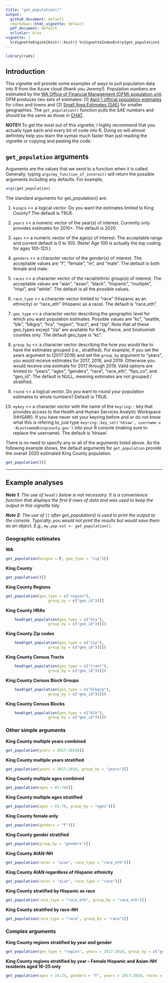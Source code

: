 ```yaml
---
title: "get_population()"
output:
  github_document: default
  rmarkdown::html_vignette: default
  pdf_document: default
  urlcolor: blue
vignette: |
  %\VignetteEngine{knitr::knitr} %\VignetteIndexEntry{get_population}
---
```

```r
library(rads)
```
## Introduction

This vignette will provide some examples of ways to pull population data into R from the Azure cloud (thank you Jeremy!). Population numbers are estimated by the [WA Office of Financial Management (OFM) population unit](https://ofm.wa.gov/washington-data-research/population-demographics). OFM produces two sets of estimates: (1) [April 1 official population estimates](https://ofm.wa.gov/washington-data-research/population-demographics/population-estimates/april-1-official-population-estimates) for cities and towns and (2) [Small Area Estimates (SAE)](https://ofm.wa.gov/washington-data-research/population-demographics/population-estimates/small-area-estimates-program) for smaller geographies. The `get_population()` function pulls the SAE numbers and should be the same as those in [CHAT](https://secureaccess.wa.gov/doh/chat/Entry.mvc). 

**NOTE!!** To get the most out of this vignette, I highly recommend that you actually type each and every bit of code into R. Doing so will almost definitely help you learn the syntax much faster than just reading the vignette or copying and pasting the code.

## `get_population` arguments
Arguments are the values that we send to a function when it is called. Generally, typing `args(my_function_of_interest)` will return the possible arguments including any defaults. For example, 
```r
args(get_population)
```
The standard arguments for get_population() are:
 
1) `kingco` << a logical vector. Do you want the estimates limited to King County? The default is TRUE.

2) `years` << a numeric vector of the year(s) of interest. Currently only provides estimates for 2010+. The default is 2020.

3) `ages` << a numeric vector of the age(s) of interest. The acceptable range and current default is 0 to 100. (Note! Age 100 is actually the top coding for ages 100-120.)

4) `genders` << a character vector of the gender(s) of interest. The acceptable values are “f”, “female”, “m”, and “male”. The default is both female and male. 

5) `races` << a character vector of the racial/ethnic group(s) of interest. The acceptable values are "aian", "asian", "black", "hispanic", "multiple", "nhpi", and "white". The default is all the possible values. 

6) `race_type` << a character vector limited to “race” (Hispanic as an ethnicity) or “race_eth” (Hispanic as a race). The default is “race_eth”.

7) `geo_type` << a character vector describing the geographic level for which you want population estimates. Possible values are “kc”, "seattle, “blk”, “blkgrp”, “hra”, “region”, “tract”, and “zip”. Note that all these geo_types except "zip" are available for King, Pierce, and Snohomish counties only. The default geo_type is “kc”.

8) `group_by` << a character vector describing the how you would like to have the estimates grouped (i.e., stratified). For example, if you set the years argument to (2017:2019) and set the `group_by` argument to “years”, you would receive estimates for 2017, 2018, and 2019. Otherwise you would receive one estimate for 2017 through 2019. Valid options are limited to: "years", "ages", "genders", "race", "race_eth", "fips_co", and "geo_id". The default is NULL, meaning estimates are not grouped / stratified.

9) `round` << a logical vector. Do you want to round your population estimates to whole numbers? Default is TRUE. 

10) `mykey` << a character vector with the name of the `keyring::` key that provides access to the Health and Human Services Analytic Workspace (HHSAW). If you have never set your keyring before and or do not know what this is refering to, just type `keyring::key_set('hhsaw', username = 'ALastname@kingcounty.gov')` into your R console (making sure to replace the username). The default is 'hhsaw'. 

There is no need to specify any or all of the arguments listed above. As the following example shows, the default arguments for `get_population` provide the overall 2020 estimated King County population.
```r
get_population()[]
```

***

## Example analyses
***Note 1**: The use of `head()` below is not necessary. It is a convenience function that displays the first 6 rows of data and was used to keep the output in this vignette tidy.*

***Note 2**: The use of `[]` after get_population() is used to print the output to the console. Typically, you would not print the results but would save them as an object. E.g., `my.pop.est <- get_population()`.*

### Geographic estimates
**WA**
```r
get_population(kingco = F, geo_type = "zip")[]
```

**King County**
```r
get_population()[]
```

**King County Regions**
```r
get_population(geo_type = c("region"),
                   group_by = c("geo_id"))[]
```

**King County HRAs**
```r
    head(get_population(geo_type = c("hra"),
                   group_by = c("geo_id"))[])  
```

**King County Zip codes**
```r
    head(get_population(geo_type = c("zip"),
                   group_by = c("geo_id"))[])  
```

**King County Census Tracts**
```r
    head(get_population(geo_type = c("tract"),
                   group_by = c("geo_id"))[])  
```

**King County Census Block Groups**
```r
    head(get_population(geo_type = c("blkgrp"),
                   group_by = c("geo_id"))[])  
```

**King County Census Blocks**
```r
    head(get_population(geo_type = c("blk"),
                   group_by = c("geo_id"))[])  
```

### Other simple arguments
**King County multiple years combined**
```r
get_population(years = 2017:2019)[]
```

**King County multiple years stratified**
```r
get_population(years = 2017:2019, group_by = "years")[]
```

**King County multiple ages combined**
```r
get_population(ages = 65:70)[]
```

**King County multiple ages stratified**
```r
get_population(ages = 65:70, group_by = "ages")[]
```

**King County female only**
```r
get_population(genders = "F")[]
```

**King County gender stratified**
```r
get_population(group_by = "genders")[]
```

**King County AIAN-NH**
```r
get_population(races = "aian", race_type = "race_eth")[]
```

**King County AIAN regardless of Hispanic ethnicity**
```r
get_population(races = "aian", race_type = "race")[]
```

**King County stratified by Hispanic as race**
```r
get_population(race_type = "race_eth", group_by = "race_eth")[]
```

**King County stratified by race-NH**
```r
get_population(race_type = "race", group_by = "race")[]
```

### Complex arguments
**King County regions stratified by year and gender**
```r
get_population(geo_type = "region", years = 2017:2019, group_by = c("geo_id", "years", "genders"))[]
```

**King County regions stratified by year -- Female Hispanic and Asian-NH residents aged 16-25 only**
```r
get_population(ages = 16:25, genders = "F", years = 2017:2019, races = c("hispanic", "asian"), geo_type = "region", race_type = "race_eth", group_by = c("geo_id", "years", "race_eth"))[]
```
